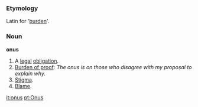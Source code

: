 ===Etymology===
Latin for '[[burden]]'.

===Noun===

'''onus'''

#A [[legal]] [[obligation]].
#[[burden of proof|Burden of proof]]: ''The onus is on those who disagree with my proposal to explain why.''
#[[Stigma]].
#[[Blame]].

[[it:onus]]
[[pt:Onus]]
